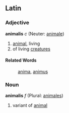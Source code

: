 ==Latin==
===Adjective===
'''animalis''' ''c'' (Neuter: [[animale]])

#[[animal]], living
#of living [[creature]]s

====Related Words====
:[[anima]], [[animus]]
===Noun===
'''animalis''' ''f'' (Plural: [[animales]])

#variant of [[animal]]